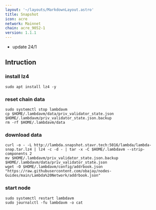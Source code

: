 ```yaml
---
layout: '~/layouts/MarkdownLayout.astro'
title: Snapshot
icon: acre
network: Mainnet
chain: acre_9052-1
version: 1.1.1
---
```

- update 24/1

## Intruction

### install lz4
```
sudo apt install lz4 -y
```

### reset chain data
```
sudo systemctl stop lambdavm
cp $HOME/.lambdavm/data/priv_validator_state.json $HOME/.lambdavm/priv_validator_state.json.backup
rm -rf $HOME/.lambdavm/data
```

### download data

```
curl -o - -L http://lambda.snapshot.stavr.tech:5016/lambda/lambda-snap.tar.lz4 | lz4 -c -d - | tar -x -C $HOME/.lambdavm --strip-components 2
mv $HOME/.lambdavm/priv_validator_state.json.backup $HOME/.lambdavm/data/priv_validator_state.json
wget -O $HOME/.lambdavm/config/addrbook.json "https://raw.githubusercontent.com/obajay/nodes-Guides/main/Lambda%20Network/addrbook.json"
```

### start node

```
sudo systemctl restart lambdavm
sudo journalctl -fu lambdavm -o cat
```